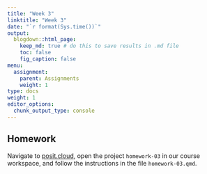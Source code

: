 ```yaml
---
title: "Week 3"
linktitle: "Week 3"
date: "`r format(Sys.time())`"
output:
  blogdown::html_page:
    keep_md: true # do this to save results in .md file
    toc: false
    fig_caption: false
menu:
  assignment:
    parent: Assignments
    weight: 1
type: docs
weight: 1
editor_options:
  chunk_output_type: console
---
```


## Homework

Navigate to [posit.cloud](http://posit.cloud), open the project `homework-03` in our course workspace, and follow the instructions in the file `homework-03.qmd`.
